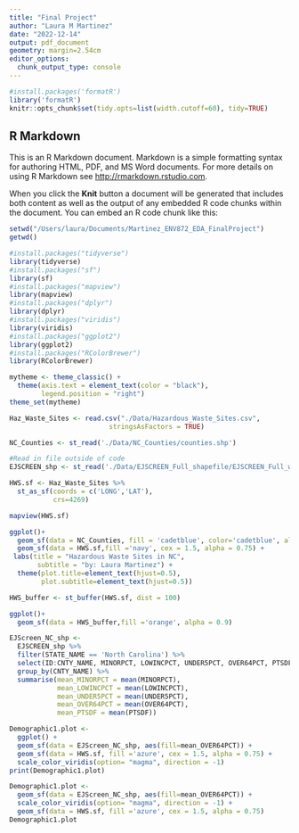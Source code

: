 ```yaml
---
title: "Final Project"
author: "Laura M Martinez"
date: "2022-12-14"
output: pdf_document
geometry: margin=2.54cm
editor_options: 
  chunk_output_type: console
---
```


```r
#install.packages('formatR')
library('formatR')
knitr::opts_chunk$set(tidy.opts=list(width.cutoff=60), tidy=TRUE)
```

## R Markdown

This is an R Markdown document. Markdown is a simple formatting syntax for authoring HTML, PDF, and MS Word documents. For more details on using R Markdown see <http://rmarkdown.rstudio.com>.

When you click the **Knit** button a document will be generated that includes both content as well as the output of any embedded R code chunks within the document. You can embed an R code chunk like this:

```r
setwd("/Users/laura/Documents/Martinez_ENV872_EDA_FinalProject")
getwd()

#install.packages("tidyverse")
library(tidyverse)
#install.packages("sf")
library(sf)
#install.packages("mapview")
library(mapview)
#install.packages("dplyr")
library(dplyr)
#install.packages("viridis")
library(viridis)
#install.packages("ggplot2")
library(ggplot2)
#install.packages("RColorBrewer")
library(RColorBrewer)

mytheme <- theme_classic() +
  theme(axis.text = element_text(color = "black"), 
        legend.position = "right")
theme_set(mytheme)
```


```r
Haz_Waste_Sites <- read.csv("./Data/Hazardous_Waste_Sites.csv",
                         stringsAsFactors = TRUE)

NC_Counties <- st_read('./Data/NC_Counties/counties.shp')

#Read in file outside of code
EJSCREEN_shp <- st_read('./Data/EJSCREEN_Full_shapefile/EJSCREEN_Full_with_AS_CNMI_GU_VI_Tracts.shp')

```

```r
HWS.sf <- Haz_Waste_Sites %>% 
  st_as_sf(coords = c('LONG','LAT'),
           crs=4269)

mapview(HWS.sf)

ggplot()+
  geom_sf(data = NC_Counties, fill = 'cadetblue', color='cadetblue', alpha = 0.5) + 
  geom_sf(data = HWS.sf,fill ='navy', cex = 1.5, alpha = 0.75) +
 labs(title = "Hazardous Waste Sites in NC",
       subtitle = "by: Laura Martinez") +
  theme(plot.title=element_text(hjust=0.5),
        plot.subtitle=element_text(hjust=0.5))

```

```r
HWS_buffer <- st_buffer(HWS.sf, dist = 100)

ggplot()+
  geom_sf(data = HWS_buffer,fill ='orange', alpha = 0.9)

```

```r
EJScreen_NC_shp <-
  EJSCREEN_shp %>%
  filter(STATE_NAME == 'North Carolina') %>%
  select(ID:CNTY_NAME, MINORPCT, LOWINCPCT, UNDER5PCT, OVER64PCT, PTSDF) %>%
  group_by(CNTY_NAME) %>%
  summarise(mean_MINORPCT = mean(MINORPCT), 
            mean_LOWINCPCT = mean(LOWINCPCT), 
            mean_UNDER5PCT = mean(UNDER5PCT), 
            mean_OVER64PCT = mean(OVER64PCT),
            mean_PTSDF = mean(PTSDF))

```

```r
Demographic1.plot <-
  ggplot() +
  geom_sf(data = EJScreen_NC_shp, aes(fill=mean_OVER64PCT)) + 
  geom_sf(data = HWS.sf, fill ='azure', cex = 1.5, alpha = 0.75) +
  scale_color_viridis(option= "magma", direction = -1)
print(Demographic1.plot)

Demographic1.plot <- 
  geom_sf(data = EJScreen_NC_shp, aes(fill=mean_OVER64PCT)) + 
  scale_color_viridis(option= "magma", direction = -1) +
  geom_sf(data = HWS.sf, fill ='azure', cex = 1.5, alpha = 0.75) 
Demographic1.plot
```

```r

```